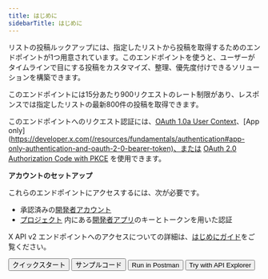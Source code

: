 ```yaml
---
title: はじめに
sidebarTitle: はじめに
---
```



リストの投稿ルックアップには、指定したリストから投稿を取得するためのエンドポイントが1つ用意されています。このエンドポイントを使うと、ユーザーがタイムラインで目にする投稿をカスタマイズ、整理、優先度付けできるソリューションを構築できます。

このエンドポイントには15分あたり900リクエストのレート制限があり、レスポンスでは指定したリストの最新800件の投稿を取得できます。

このエンドポイントへのリクエスト認証には、[OAuth 1.0a User Context](/ja/resources/fundamentals/authentication)、\[App only]\(https://developer.x.com(/resources/fundamentals/authentication#app-only-authentication-and-oauth-2-0-bearer-token)、または [OAuth 2.0 Authorization Code with PKCE](ja/resources/fundamentals/authentication#oauth-2-0-authorization-code-flow-with-pkce-2) を使用できます。

**アカウントのセットアップ**

これらのエンドポイントにアクセスするには、次が必要です。

- 承認済みの[開発者アカウント](https://developer.x.com/en/portal/petition/essential/basic-info)
- [プロジェクト](/ja/resources/fundamentals/projects) 内にある[開発者アプリ](/ja/resources/fundamentals/developer-apps)のキーとトークンを用いた認証

X API v2 エンドポイントへのアクセスについての詳細は、[はじめにガイド](/ja/x-api/getting-started/getting-access)をご覧ください。

<div className="flex space-x-2">
  <Button href="/ja/x-api/lists/list-tweets/quickstart">
    クイックスタート
  </Button>

  <Button href="https://github.com/xdevplatform/Twitter-API-v2-sample-code">
    サンプルコード
  </Button>

  <Button href="https://developer.x.com/apitools/api?endpoint=%2F2%2Flists%2F%7Bid%7D%2Ftweets&method=get">
    Run in Postman
  </Button>

  <Button href="">
    Try with API Explorer
  </Button>
</div>
